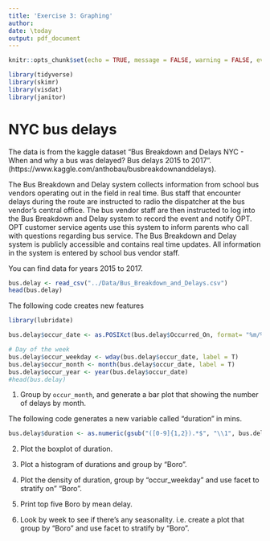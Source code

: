 ```yaml
---
title: 'Exercise 3: Graphing'
author: 
date: \today
output: pdf_document
---
```


```r
knitr::opts_chunk$set(echo = TRUE, message = FALSE, warning = FALSE, eval = FALSE)
```

```r
library(tidyverse)
library(skimr)
library(visdat)
library(janitor)
```

# NYC bus delays

The data is from the kaggle dataset "Bus Breakdown and Delays NYC - When and why a bus was delayed? Bus delays 2015 to 2017". (https://www.kaggle.com/anthobau/busbreakdownanddelays).

The Bus Breakdown and Delay system collects information from school bus vendors operating out in the field in real time. Bus staff that encounter delays during the route are instructed to radio the dispatcher at the bus vendor’s central office. The bus vendor staff are then instructed to log into the Bus Breakdown and Delay system to record the event and notify OPT. OPT customer service agents use this system to inform parents who call with questions regarding bus service. The Bus Breakdown and Delay system is publicly accessible and contains real time updates. All information in the system is entered by school bus vendor staff.

You can find data for years 2015 to 2017.

```r
bus.delay <- read_csv("../Data/Bus_Breakdown_and_Delays.csv")
head(bus.delay)
```

The following code creates new features 

```r
library(lubridate)

bus.delay$occur_date <- as.POSIXct(bus.delay$Occurred_On, format= "%m/%d/%Y %H:%M:%S %p")

# Day of the week
bus.delay$occur_weekday <- wday(bus.delay$occur_date, label = T)
bus.delay$occur_month <- month(bus.delay$occur_date, label = T)
bus.delay$occur_year <- year(bus.delay$occur_date)
#head(bus.delay)
```

1. Group by `occur_month`, and generate a bar plot that showing the number of delays by month. 

The following code generates a new variable called "duration" in mins. 

```r
bus.delay$duration <- as.numeric(gsub("([0-9]{1,2}).*$", "\\1", bus.delay$How_Long_Delayed))
```


2. Plot the boxplot of duration. 


3. Plot a histogram of durations and group by "Boro".


4. Plot the density of duration, group by "occur_weekday" and use facet to stratify on" "Boro".


5. Print top five Boro by mean delay.


6. Look by week to see if there's any seasonality. i.e. create a plot that group by "Boro" and use facet to stratify by "Boro". 



